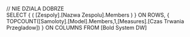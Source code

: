 // NIE DZIALA DOBRZE	
SELECT 
	{ 
	( [Zespoly].[Nazwa Zespolu].Members )
	}
	ON ROWS,
	{ TOPCOUNT([Samoloty].[Model].Members,1,[Measures].[Czas Trwania Przegladow]) } 
	ON COLUMNS
 FROM [Bold System DW]